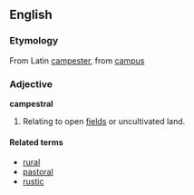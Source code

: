 ==English==
===Etymology===
From Latin [[campester]], from [[campus]]

===Adjective===
'''campestral'''
#Relating to open [[field]]s or uncultivated land.

====Related terms====
*[[rural]]
*[[pastoral]]
*[[rustic]]